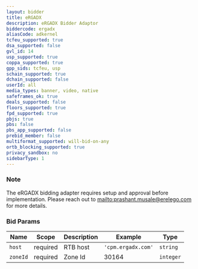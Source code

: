 ```yaml
---
layout: bidder
title: eRGADX
description: eRGADX Bidder Adaptor
biddercode: ergadx
aliasCode: adkernel
tcfeu_supported: true
dsa_supported: false
gvl_id: 14
usp_supported: true
coppa_supported: true
gpp_sids: tcfeu, usp
schain_supported: true
dchain_supported: false
userId: all
media_types: banner, video, native
safeframes_ok: true
deals_supported: false
floors_supported: true
fpd_supported: true
pbjs: true
pbs: false
pbs_app_supported: false
prebid_member: false
multiformat_supported: will-bid-on-any
ortb_blocking_supported: true
privacy_sandbox: no
sidebarType: 1
---
```


### Note

The eRGADX bidding adapter requires setup and approval before implementation. Please reach out to [mailto:prashant.musale@erelego.com](prashant.musale@erelego.com) for more details.

### Bid Params


| Name     | Scope    | Description           | Example                   | Type     |
|----------|----------|-----------------------|---------------------------|----------|
| `host`   | required | RTB host | `'cpm.ergadx.com'` | `string` |
| `zoneId` | required | Zone Id           | 30164                 | `integer` |
